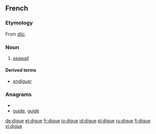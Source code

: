 ==French==

===Etymology===
From {{etyl|dum|fr}} ''[[dijc]]''.

===Noun===
{{fr-noun|f}}

# [[seawall]]

====Derived terms====
*[[endiguer]]

===Anagrams===
* {{alphagram|degiu}}
* [[guide#French|guide]], [[guidé#French|guidé]]


[[de:digue]]
[[et:digue]]
[[fr:digue]]
[[io:digue]]
[[id:digue]]
[[pl:digue]]
[[ru:digue]]
[[fi:digue]]
[[vi:digue]]